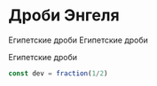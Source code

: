 # Дроби Энгеля

Египетские дроби 
Египетские дроби 

Египетские дроби 

```js
const dev = fraction(1/2)
```
